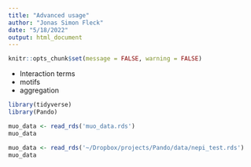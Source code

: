 ```yaml
---
title: "Advanced usage"
author: "Jonas Simon Fleck"
date: "5/18/2022"
output: html_document
---
```


```r
knitr::opts_chunk$set(message = FALSE, warning = FALSE)
```

- Interaction terms
- motifs
- aggregation

```r
library(tidyverse)
library(Pando)
```
```r
muo_data <- read_rds('muo_data.rds')
muo_data
```
```r
muo_data <- read_rds('~/Dropbox/projects/Pando/data/nepi_test.rds')
muo_data
```
